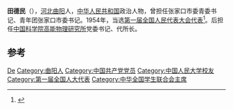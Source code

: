 '''田德民'''（{{bd|1921年||}}），[[河北|河北]][[曲阳|曲阳]]人，[[中华人民共和国|中华人民共和国]]政治人物，曾担任张家口市委青委书记、青年团张家口市委书记。1954年，当选[[第一届全国人民代表大会代表名单|第一届全国人民代表大会代表]]<ref>{{cite book|author=全国人民代表大会常务委员会办公厅|title=中华人民共和国第一届全国人民代表大会代表名单|year=1955年|publisher=全国人民代表大会常务委员会办公厅|url=http://book.ucdrs.superlib.net/views/specific/2929/bookDetail.jsp?dxNumber=000005772167&d=546843D0AE2464CD1C95896344A85614&fenlei=04070402|access-date=2015-01-25|archive-date=2019-01-24|archive-url=https://web.archive.org/web/20190124105450/http://book.ucdrs.superlib.net/views/specific/2929/bookDetail.jsp?dxNumber=000005772167&d=546843D0AE2464CD1C95896344A85614&fenlei=04070402|dead-url=no}}</ref>。后担任[[中国科学院高能物理研究所|中国科学院高能物理研究所]]党委书记、代所长。

== 参考 ==
{{reflist}}

{{中国政治人物小作品}}
{{中华全国民主青年联合会第二届委员会}}

{{Authority control}}
{{DEFAULTSORT:Tian田}}
[[Category:田姓|De]]
[[Category:曲阳人|Category:曲阳人]]
[[Category:中国共产党党员|Category:中国共产党党员]]
[[Category:中国人民大学校友|Category:中国人民大学校友]]
[[Category:第一届全国人大代表|Category:第一届全国人大代表]]
[[Category:中华全国学生联合会主席|Category:中华全国学生联合会主席]]